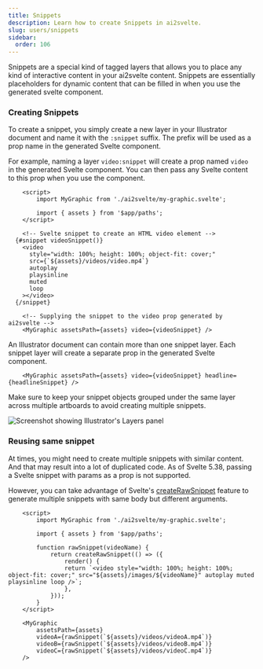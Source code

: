 ```yaml
---
title: Snippets
description: Learn how to create Snippets in ai2svelte.
slug: users/snippets
sidebar:
  order: 106
---
```



Snippets are a special kind of tagged layers that allows you to place any kind of interactive content in your ai2svelte content. Snippets are essentially placeholders for dynamic content that can be filled in when you use the generated svelte component.

### Creating Snippets

To create a snippet, you simply create a new layer in your Illustrator document and name it with the `:snippet` suffix. The prefix will be used as a prop name in the generated Svelte component.

For example, naming a layer `video:snippet` will create a prop named `video` in the generated Svelte component. You can then pass any Svelte content to this prop when you use the component.

```svelte
	<script>
		import MyGraphic from './ai2svelte/my-graphic.svelte';

		import { assets } from '$app/paths';
	</script>

	<!-- Svelte snippet to create an HTML video element -->
  {#snippet videoSnippet()}
    <video
      style="width: 100%; height: 100%; object-fit: cover;"
      src={`${assets}/videos/video.mp4`}
      autoplay
      playsinline
      muted
      loop
    ></video>
  {/snippet}

	<!-- Supplying the snippet to the video prop generated by ai2svelte -->
	<MyGraphic assetsPath={assets} video={videoSnippet} />
```

An Illustrator document can contain more than one snippet layer. Each snippet layer will create a separate prop in the generated Svelte component.

```svelte
	<MyGraphic assetsPath={assets} video={videoSnippet} headline={headlineSnippet} />
```

Make sure to keep your snippet objects grouped under the same layer across multiple artboards to avoid creating multiple snippets.

<Image
  src={Image_Snippets}
  alt="Screenshot showing Illustrator's Layers panel"
/>

### Reusing same snippet

At times, you might need to create multiple snippets with similar content. And that may result into a lot of duplicated code. As of Svelte 5.38, passing a Svelte snippet with params as a prop is not supported.

However, you can take advantage of Svelte's [createRawSnippet](https://svelte.dev/docs/svelte/svelte#createRawSnippet) feature to generate multiple snippets with same body but different arguments.

```svelte
	<script>
		import MyGraphic from './ai2svelte/my-graphic.svelte';

		import { assets } from '$app/paths';

		function rawSnippet(videoName) {
			return createRawSnippet(() => ({
				render() {
				return `<video style="width: 100%; height: 100%; object-fit: cover;" src="${assets}/images/${videoName}" autoplay muted playsinline loop />`;
				},
			}));
		}
	</script>

	<MyGraphic
		assetsPath={assets}
		videoA={rawSnippet(`${assets}/videos/videoA.mp4`)}
		videoB={rawSnippet(`${assets}/videos/videoB.mp4`)}
		videoC={rawSnippet(`${assets}/videos/videoC.mp4`)}
	/>
```
